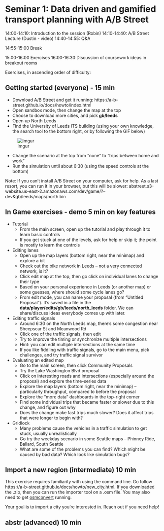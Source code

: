 # Seminar 1: Data driven and gamified transport planning with A/B Street

14:00-14:10: Introduction to the session (Robin)
14:10-14:40: A/B Street Lecture (Dustin - video)
14:40-14:55: Q&A

14:55-15:00 Break

15:00-16:00 Exercises
16:00-16:30 Discussion of coursework ideas in breakout rooms


Exercises, in ascending order of difficulty:

## Getting started (everyone) - 15 min

<!-- todo: send message saying to pre-download the zip -->
<!-- (install the abstr) -->

- Download A/B Street and get it running: https://a-b-street.github.io/docs/howto/index.html
- Open sandbox mode, then change the map at the top
- Choose to download more cities, and pick **gb/leeds**
- Open up North Leeds
- Find the University of Leeds ITS building (using your own knowledge, the search tool to the bottom right, or by following the GIF below)

![Imgur](https://i.imgur.com/5I7NeGm.gif)

- Change the scenario at the top from "none" to "trips between home and work"
- Run the simulation until about 6:30 (using the speed controls at the bottom)

Note: If you can't install A/B Street on your computer, ask for help. As a last resort, you can run it in your browser, but this will be slower: abstreet.s3-website.us-east-2.amazonaws.com/dev/game/?--dev&gb/leeds/maps/north.bin

## In Game exercises - demo 5 min on key features

- Tutorial
  - From the main screen, open up the tutorial and play through it to learn basic controls
  - If you get stuck at one of the levels, ask for help or skip it; the point is mostly to learn the controls
- Editing lanes
  - Open up the map layers (bottom right, near the minimap) and explore a bit
  - Check out the bike network in Leeds -- not a very connected network, is it?
  - Click edit map at the top, then go click on individual lanes to change their type
  - Based on your personal experience in Leeds (or another map) or some guesses, where should some cycle lanes go?
  - From edit mode, you can name your proposal (from "Untitled Proposal"). It's saved in a file in the **data/player/edits/gb/leeds/north_leeds** folder. We can share/discuss ideas everybody comes up with later.
- Editing traffic signals
  - Around 6:30 on the North Leeds map, there's some congestion near Sheepscar St and Meanwood Rd
  - Click one of the traffic signals, then edit
  - Try to improve the timing or synchronize multiple intersections
  - Hint: you can edit multiple intersections at the same time
  - If you like fiddling with traffic signals, go to the main menu, pick challenges, and try traffic signal survivor
- Evaluating an edited map
  - Go to the main screen, then click Community Proposals
  - Try the Lake Washington Blvd proposal
  - Click on interesting roads and intersections (especially around the proposal) and explore the time-series data
  - Explore the map layers (bottom right, near the minimap) -- particularly throughput, compared to before the proposal
  - Explore the "more data" dashboards in the top-right corner
  - Find some individual trips that became faster or slower due to this change, and figure out why
  - Does the change make fast trips much slower? Does it affect trips that were longer to begin with?
- Gridlock
  - Many problems cause the vehicles in a traffic simulation to get stuck, usually unrealistically
  - Go try the weekday scenario in some Seattle maps -- Phinney Ride, Ballard, South Seattle
  - What are some of the problems you can find? Which might be caused by bad data? Which look like simulation bugs?

## Import a new region (intermediate) 10 min

This exercise requires familiarity with using the command line. Go follow https://a-b-street.github.io/docs/howto/new_city.html. If you downloaded the .zip, then you can run the importer tool on a .osm file. You may also need to get [osmconvert](https://wiki.openstreetmap.org/wiki/Osmconvert) running.

Your goal is to import a city you're interested in. Reach out if you need help!

## abstr (advanced) 10 min





